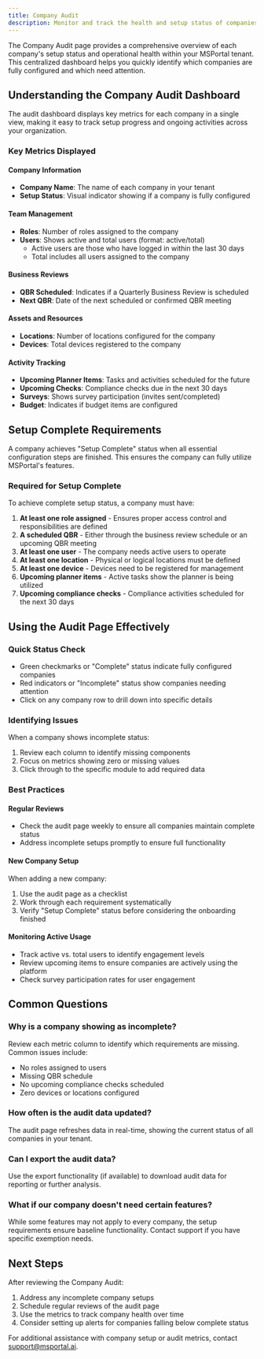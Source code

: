 ```yaml
---
title: Company Audit
description: Monitor and track the health and setup status of companies in your MSPortal tenant
---
```


The Company Audit page provides a comprehensive overview of each company's setup status and operational health within your MSPortal tenant. This centralized dashboard helps you quickly identify which companies are fully configured and which need attention.

## Understanding the Company Audit Dashboard

The audit dashboard displays key metrics for each company in a single view, making it easy to track setup progress and ongoing activities across your organization.

### Key Metrics Displayed

#### Company Information
- **Company Name**: The name of each company in your tenant
- **Setup Status**: Visual indicator showing if a company is fully configured

#### Team Management
- **Roles**: Number of roles assigned to the company
- **Users**: Shows active and total users (format: active/total)
  - Active users are those who have logged in within the last 30 days
  - Total includes all users assigned to the company

#### Business Reviews
- **QBR Scheduled**: Indicates if a Quarterly Business Review is scheduled
- **Next QBR**: Date of the next scheduled or confirmed QBR meeting

#### Assets and Resources
- **Locations**: Number of locations configured for the company
- **Devices**: Total devices registered to the company

#### Activity Tracking
- **Upcoming Planner Items**: Tasks and activities scheduled for the future
- **Upcoming Checks**: Compliance checks due in the next 30 days
- **Surveys**: Shows survey participation (invites sent/completed)
- **Budget**: Indicates if budget items are configured

## Setup Complete Requirements

A company achieves "Setup Complete" status when all essential configuration steps are finished. This ensures the company can fully utilize MSPortal's features.

### Required for Setup Complete

To achieve complete setup status, a company must have:

1. **At least one role assigned** - Ensures proper access control and responsibilities are defined
2. **A scheduled QBR** - Either through the business review schedule or an upcoming QBR meeting
3. **At least one user** - The company needs active users to operate
4. **At least one location** - Physical or logical locations must be defined
5. **At least one device** - Devices need to be registered for management
6. **Upcoming planner items** - Active tasks show the planner is being utilized
7. **Upcoming compliance checks** - Compliance activities scheduled for the next 30 days

## Using the Audit Page Effectively

### Quick Status Check
- Green checkmarks or "Complete" status indicate fully configured companies
- Red indicators or "Incomplete" status show companies needing attention
- Click on any company row to drill down into specific details

### Identifying Issues
When a company shows incomplete status:
1. Review each column to identify missing components
2. Focus on metrics showing zero or missing values
3. Click through to the specific module to add required data

### Best Practices

#### Regular Reviews
- Check the audit page weekly to ensure all companies maintain complete status
- Address incomplete setups promptly to ensure full functionality

#### New Company Setup
When adding a new company:
1. Use the audit page as a checklist
2. Work through each requirement systematically
3. Verify "Setup Complete" status before considering the onboarding finished

#### Monitoring Active Usage
- Track active vs. total users to identify engagement levels
- Review upcoming items to ensure companies are actively using the platform
- Check survey participation rates for user engagement

## Common Questions

### Why is a company showing as incomplete?
Review each metric column to identify which requirements are missing. Common issues include:
- No roles assigned to users
- Missing QBR schedule
- No upcoming compliance checks scheduled
- Zero devices or locations configured

### How often is the audit data updated?
The audit page refreshes data in real-time, showing the current status of all companies in your tenant.

### Can I export the audit data?
Use the export functionality (if available) to download audit data for reporting or further analysis.

### What if our company doesn't need certain features?
While some features may not apply to every company, the setup requirements ensure baseline functionality. Contact support if you have specific exemption needs.

## Next Steps

After reviewing the Company Audit:
1. Address any incomplete company setups
2. Schedule regular reviews of the audit page
3. Use the metrics to track company health over time
4. Consider setting up alerts for companies falling below complete status

For additional assistance with company setup or audit metrics, contact support@msportal.ai.